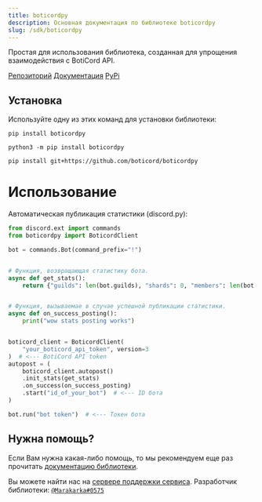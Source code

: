```yaml
---
title: boticordpy
description: Основная документация по библиотеке boticordpy
slug: /sdk/boticordpy
---
```


Простая для использования библиотека, созданная для упрощения взаимодействия с BotiCord API.

[Репозиторий](https://github.com/boticord/boticordpy)
[Документация](https://py.boticord.top)
[PyPi](https://pypi.org/project/boticordpy/)

## Установка

Используйте одну из этих команд для установки библиотеки:

```
pip install boticordpy
```

```
python3 -m pip install boticordpy
```

```
pip install git+https://github.com/boticord/boticordpy
```

# Использование

Автоматическая публикация статистики (discord.py):

```python
from discord.ext import commands
from boticordpy import BoticordClient

bot = commands.Bot(command_prefix="!")


# Функция, возвращающая статистику бота.
async def get_stats():
    return {"guilds": len(bot.guilds), "shards": 0, "members": len(bot.users)}


# Функция, вызываемае в случае успешной публикации статистики.
async def on_success_posting():
    print("wow stats posting works")


boticord_client = BoticordClient(
    "your_boticord_api_token", version=3
)  # <--- BotiCord API token
autopost = (
    boticord_client.autopost()
    .init_stats(get_stats)
    .on_success(on_success_posting)
    .start("id_of_your_bot")  # <--- ID бота
)

bot.run("bot token")  # <--- Токен бота
```

## Нужна помощь?

Если Вам нужна какая-либо помощь, то мы рекомендуем еще раз прочитать [документацию библиотеки](https://py.boticord.top/).

Вы можете найти нас на [сервере поддержки сервиса](https://boticord.top/discord).
Разработчик библиотеки: [`@Marakarka#0575`](https://boticord.top/profile/585766846268047370)
